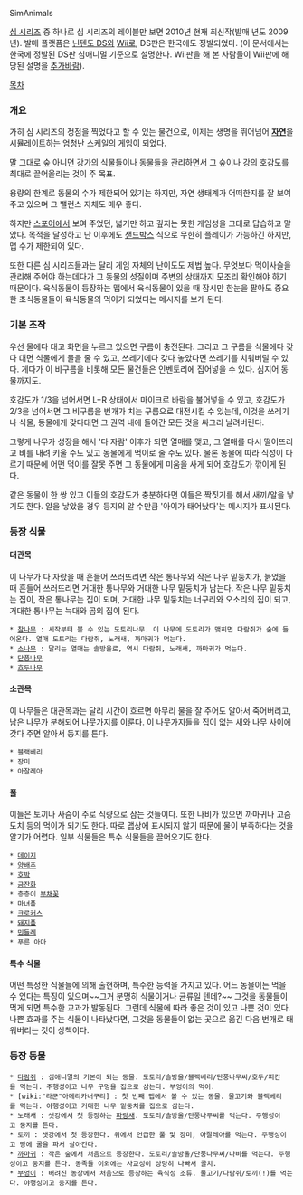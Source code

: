 SimAnimals

[[심 시리즈]] 중 하나로 심 시리즈의 레이블만 보면 2010년 현재 최신작(발매 년도 2009년). 
발매 플랫폼은 [[닌텐도 DS]]와 [[Wii]]로, DS판은 한국에도 정발되었다.
(이 문서에서는 한국에 정발된 DS판 심애니멀 기준으로 설명한다. Wii판을 해 본 사람들이 Wii판에 해당된 설명을 [[추가바람]]).

[[목차]]
=== 개요 ===
가히 심 시리즈의 정점을 찍었다고 할 수 있는 물건으로, 이제는 생명을 뛰어넘어 '''[[자연]]'''을 시뮬레이트하는 엄청난 스케일의 게임이 되었다.

말 그대로 숲 아니면 강가의 식물들이나 동물들을 관리하면서 그 숲이나 강의 호감도를 최대로 끌어올리는 것이 주 목표.

용량의 한계로 동물의 수가 제한되어 있기는 하지만, 자연 생태계가 어떠한지를 잘 보여주고 있으며 그 밸런스 자체도 매우 좋다.

하지만 [[스포어]]에서 보여 주었던, 넓기만 하고 깊지는 못한 게임성을 그대로 답습하고 말았다. 목적을 달성하고 난 이후에도 [[샌드박스]] 식으로 무한히 플레이가 가능하긴 하지만, 맵 수가 제한되어 있다.

또한 다른 심 시리즈들과는 달리 게임 자체의 난이도도 제법 높다. 무엇보다 먹이사슬을 관리해 주어야 하는데다가 그 동물의 성질이며 주변의 상태까지 모조리 확인해야 하기 때문이다. 육식동물이 등장하는 맵에서 육식동물이 있을 때 잠시만 한눈을 팔아도 중요한 초식동물들이 육식동물의 먹이가 되었다는 메시지를 보게 된다.
=== 기본 조작 ===
우선 물에다 대고 화면을 누르고 있으면 구름이 충전된다. 그리고 그 구름을 식물에다 갖다 대면 식물에게 물을 줄 수 있고, 쓰레기에다 갖다 놓았다면 쓰레기를 치워버릴 수 있다. 게다가 이 비구름을 비롯해 모든 물건들은 인벤토리에 집어넣을 수 있다. 심지어 동물까지도.

호감도가 1/3을 넘어서면 L+R 상태에서 마이크로 바람을 불어넣을 수 있고, 호감도가 2/3을 넘어서면 그 비구름을 번개가 치는 구름으로 대전시킬 수 있는데, 이것을 쓰레기나 식물, 동물에게 갖다대면 그 권역 내에 들어간 모든 것을 싸그리 날려버린다.

그렇게 나무가 성장을 해서 '다 자람' 이후가 되면 열매를 맺고, 그 열매를 다시 떨어뜨리고 비를 내려 키울 수도 있고 동물에게 먹이로 줄 수도 있다. 물론 동물에 따라 식성이 다르기 때문에 어떤 먹이를 잘못 주면 그 동물에게 미움을 사게 되어 호감도가 깎이게 된다.

같은 동물이 한 쌍 있고 이들의 호감도가 충분하다면 이들은 짝짓기를 해서 새끼/알을 낳기도 한다. 알을 낳았을 경우 둥지의 알 수만큼 '아이가 태어났다'는 메시지가 표시된다.

=== 등장 식물 ===
==== 대관목 ====
이 나무가 다 자랐을 때 흔들어 쓰러뜨리면 작은 통나무와 작은 나무 밑둥치가, 늙었을 때 흔들어 쓰러뜨리면 거대한 통나무와 거대한 나무 밑둥치가 남는다.
작은 나무 밑둥치는 집이, 작은 통나무는 집이 되며, 거대한 나무 밑둥치는 너구리와 오소리의 집이 되고, 거대한 통나무는 늑대와 곰의 집이 된다.

 * [[참나무]] : 시작부터 볼 수 있는 도토리나무. 이 나무에 도토리가 맺히면 다람쥐가 숲에 들어온다. 열매 도토리는 다람쥐, 노래새, 까마귀가 먹는다.
 * [[소나무]] : 달리는 열매는 솔방울로, 역시 다람쥐, 노래새, 까마귀가 먹는다.
 * [[단풍나무]]
 * [[호두]]나무
==== 소관목 ====
이 나무들은 대관목과는 달리 시간이 흐르면 아무리 물을 잘 주어도 알아서 죽어버리고, 남은 나무가 분해되어 나뭇가지를 이룬다. 이 나뭇가지들을 집이 없는 새와 나무 사이에 갖다 주면 알아서 둥지를 튼다.

 * 블랙베리
 * 장미
 * 아잘레아
==== 풀 ====
이들은 토끼나 사슴이 주로 식량으로 삼는 것들이다. 또한 나비가 있으면 까마귀나 고슴도치 등의 먹이가 되기도 한다. 따로 맵상에 표시되지 않기 때문에 물이 부족하다는 것을 알기가 어렵다. 일부 식물들은 특수 식물들을 끌어오기도 한다.

 * [[데이지]]
 * [[양배추]]
 * [[호박]]
 * [[금잔화]]
 * 층층이 [[부채꽃]]
 * 마녀풀
 * [[크로커스]]
 * [[돼지풀]]
 * [[민들레]]
 * 푸른 아마
==== 특수 식물 ====
어떤 특정한 식물들에 의해 출현하며, 특수한 능력을 가지고 있다. 어느 동물이든 먹을 수 있다는 특징이 있으며~~그거 분명히 식물이거나 균류일 텐데?~~ 그것을 동물들이 먹게 되면 특수한 교과가 발동된다. 그런데 식물에 따라 좋은 것이 있고 나쁜 것이 있다. 나쁜 효과를 주는 식물이 나타났다면, 그것을 동물들이 없는 곳으로 옮긴 다음 번개로 태워버리는 것이 상책이다.

=== 등장 동물 ===
 * [[다람쥐]] : 심애니멀의 기본이 되는 동물. 도토리/솔방울/블랙베리/단풍나무씨/호두/피칸을 먹는다. 주행성이고 나무 구멍을 집으로 삼는다. 부엉이의 먹이.
 * [wiki:"라쿤"아메리카너구리] : 첫 번째 맵에서 볼 수 있는 동물. 물고기와 블랙베리를 먹는다. 야행성이고 거대한 나무 밑둥치를 집으로 삼는다.
 * 노래새 : 샛강에서 첫 등장하는 [[파랑새]]. 도토리/솔방울/단풍나무씨를 먹는다. 주행성이고 둥지를 튼다.
 * 토끼 : 샛강에서 첫 등장한다. 위에서 언급한 풀 및 장미, 아잘레아를 먹는다. 주행성이고 땅에 굴을 파서 살아간다.
 * [[까마귀]] : 작은 숲에서 처음으로 등장한다. 도토리/솔방울/단풍나무씨/나비를 먹는다. 주행성이고 둥지를 튼다. 동족들 이외에는 사교성이 상당히 나빠서 골치.
 * [[부엉이]] : 버려진 농장에서 처음으로 등장하는 육식성 조류. 물고기/다람쥐/토끼(!)를 먹는다. 야행성이고 둥지를 튼다.

